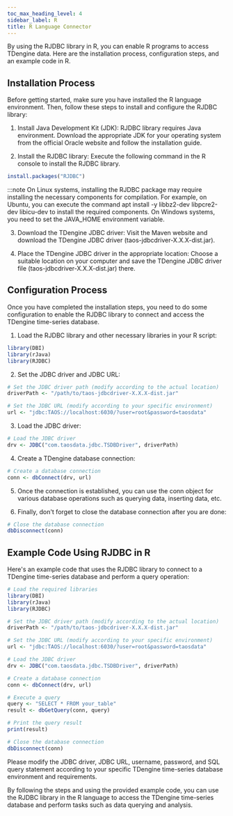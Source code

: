 ```yaml
---
toc_max_heading_level: 4
sidebar_label: R
title: R Language Connector
---
```




By using the RJDBC library in R, you can enable R programs to access TDengine data. Here are the installation process, configuration steps, and an example code in R.

## Installation Process

Before getting started, make sure you have installed the R language environment. Then, follow these steps to install and configure the RJDBC library:

1. Install Java Development Kit (JDK): RJDBC library requires Java environment. Download the appropriate JDK for your operating system from the official Oracle website and follow the installation guide.

2. Install the RJDBC library: Execute the following command in the R console to install the RJDBC library.

```r
install.packages("RJDBC")
```

:::note
On Linux systems, installing the RJDBC package may require installing the necessary components for compilation. For example, on Ubuntu, you can execute the command apt install -y libbz2-dev libpcre2-dev libicu-dev to install the required components.
On Windows systems, you need to set the JAVA_HOME environment variable.

3. Download the TDengine JDBC driver: Visit the Maven website and download the TDengine JDBC driver (taos-jdbcdriver-X.X.X-dist.jar).

4. Place the TDengine JDBC driver in the appropriate location: Choose a suitable location on your computer and save the TDengine JDBC driver file (taos-jdbcdriver-X.X.X-dist.jar) there.

## Configuration Process

Once you have completed the installation steps, you need to do some configuration to enable the RJDBC library to connect and access the TDengine time-series database.

1. Load the RJDBC library and other necessary libraries in your R script:

```r
library(DBI)
library(rJava)
library(RJDBC)
```

2. Set the JDBC driver and JDBC URL:

```r
# Set the JDBC driver path (modify according to the actual location)
driverPath <- "/path/to/taos-jdbcdriver-X.X.X-dist.jar"

# Set the JDBC URL (modify according to your specific environment)
url <- "jdbc:TAOS://localhost:6030/?user=root&password=taosdata"
```

3. Load the JDBC driver:

```r
# Load the JDBC driver
drv <- JDBC("com.taosdata.jdbc.TSDBDriver", driverPath)
```

4. Create a TDengine database connection:

```r
# Create a database connection
conn <- dbConnect(drv, url)
```

5. Once the connection is established, you can use the conn object for various database operations such as querying data, inserting data, etc.

6. Finally, don't forget to close the database connection after you are done:

```r
# Close the database connection
dbDisconnect(conn)
```

## Example Code Using RJDBC in R

Here's an example code that uses the RJDBC library to connect to a TDengine time-series database and perform a query operation:

```r
# Load the required libraries
library(DBI)
library(rJava)
library(RJDBC)

# Set the JDBC driver path (modify according to the actual location)
driverPath <- "/path/to/taos-jdbcdriver-X.X.X-dist.jar"

# Set the JDBC URL (modify according to your specific environment)
url <- "jdbc:TAOS://localhost:6030/?user=root&password=taosdata"

# Load the JDBC driver
drv <- JDBC("com.taosdata.jdbc.TSDBDriver", driverPath)

# Create a database connection
conn <- dbConnect(drv, url)

# Execute a query
query <- "SELECT * FROM your_table"
result <- dbGetQuery(conn, query)

# Print the query result
print(result)

# Close the database connection
dbDisconnect(conn)
```

Please modify the JDBC driver, JDBC URL, username, password, and SQL query statement according to your specific TDengine time-series database environment and requirements.

By following the steps and using the provided example code, you can use the RJDBC library in the R language to access the TDengine time-series database and perform tasks such as data querying and analysis.
